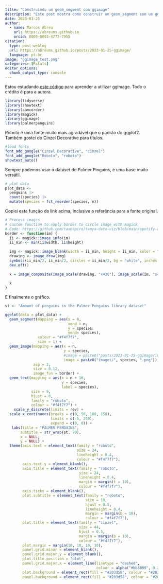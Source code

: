 ```yaml
---
title: "Construindo um geom_segment com ggimage"
description: "Este post mostra como construir um geom_segment com um ggimage. Também tem dica de como usar fontes e formatar o tema do gráfico"
date: 2023-01-25
author: 
  - name: Marcos Abreu
    url: https://abreums.github.io
    orcid: 0000-0003-4772-7955
citation:
  type: post-weblog
  url: https://abreums.github.io/posts/2023-01-25-ggimage/
  language: pt-br
image: "ggimage_test.png"
categories: [Rstats]
editor_options: 
  chunk_output_type: console
---
```


Estou estudando [este código](https://github.com/nrennie/tidytuesday/tree/main/2023/2023-01-24) para aprender a utilizar ggimage. Todo o crédito é para a autora.

```r
library(tidyverse)
library(showtext)
library(camcorder)
library(magick)
library(ggimage)
library(palmerpenguins)


```

Roboto é uma fonte muito mais agradável que o padrão do ggplot2. Também gostei do Cinzel Decorative para títulos.

```r
#load fonts
font_add_google("Cinzel Decorative", "cinzel")
font_add_google("Roboto", "roboto")
showtext_auto()
```

Sempre podemos usar o dataset de Palmer Pinguins, é uma base muito versátil.

```r
# plot data
plot_data <- 
  penguins |> 
  count(species) |> 
  mutate(species = fct_reorder(species, n))

```

Copiei esta função do link acima, inclusive a referência para a fonte original.

```r
# Process images
# custom function to apply border to circle image with magick
# Code: https://github.com/tashapiro/tanya-data-viz/blob/main/spotify-artists/scripts/generate-image-labels.R
border <- function(im) {
  ii <- magick::image_info(im)
  ii_min <- min(ii$width, ii$height)
  
  img <- magick::image_blank(width = ii_min, height = ii_min, color = "none")
  drawing <- image_draw(img)
  symbols(ii_min/2, ii_min/2, circles = ii_min/2, bg = 'white', inches = FALSE, add = TRUE)
  dev.off()
  
  x = image_composite(image_scale(drawing, "x430"), image_scale(im, "x400"), offset = "+15+15")
  
  x
}
```

E finalmente o gráfico.

```r
st <- "Amount of penguins in the Palmer Penguins library dataset"

ggplot(data = plot_data) +
  geom_segment(mapping = aes(x = 0, 
                             xend = n,
                             y = species,
                             yend= species),
               colour = "#f4f7f7",
               size = 1) +
  geom_image(mapping = aes(x = n,
                           y = species,
                           #image = paste0("posts/2023-01-25-ggimage/images/", species, ".png")), # use this line to debug
                           image = paste0("images/", species, ".png")), # use this line for render Website
             asp = 2,
             size = 0.12,
             image_fun = border) +
  geom_text(mapping = aes(x = n + 16, 
                          y = species,
                          label = species),
            size = 9,
            hjust = 0,
            family = "roboto",
            colour = "#f4f7f7") +
    scale_y_discrete(limits = rev) +
  scale_x_continuous(breaks = c(0, 50, 100, 150),
                     limits = c(-5, 250),
                     expand = c(0, 0)) +
   labs(title = "PALMER PENGUINS",
       subtitle = str_wrap(st, 70),
       x = NULL,
       y = NULL) +
  theme(axis.text = element_text(family = "roboto",
                                 size = 24,
                                 lineheight = 0.4,
                                 colour = "#f4f7f7"),
        axis.text.y = element_blank(),
        axis.title = element_text(family = "roboto",
                                  size = 24,
                                  lineheight = 0.4,
                                  margin = margin(t = 10),
                                  colour = "#f4f7f7"),
        axis.ticks = element_blank(),
        plot.subtitle = element_text(family = "roboto",
                                     size = 18,
                                     hjust = 0.5,
                                     lineheight = 0.4,
                                     margin = margin(b = 10),
                                     colour = "#f4f7f7"),
        plot.title = element_text(family = "cinzel",
                                  size = 44,
                                  hjust = 0.5,
                                  margin = margin(b = 10),
                                  colour = "#f4f7f7"),
        plot.margin = margin(10, 10, 10, 10),
        panel.grid.minor = element_blank(),
        panel.grid.major.y = element_blank(),
        plot.title.position = "plot",
        panel.grid.major.x = element_line(linetype = "dashed",
                                          colour = alpha("#bb8899", 0.3)),
        plot.background = element_rect(fill = "#203d58", colour = "#203d58"),
        panel.background = element_rect(fill = "#203d58", colour = "#203d58"))

```
